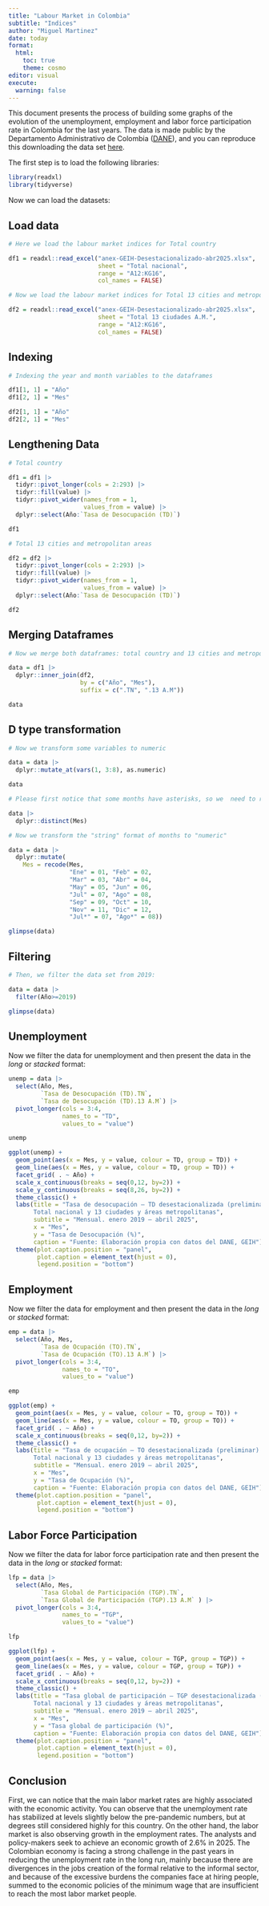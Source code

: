 ```yaml
---
title: "Labour Market in Colombia"
subtitle: "Indices"
author: "Miguel Martinez"
date: today
format: 
  html:
    toc: true
    theme: cosmo
editor: visual
execute:
  warning: false
---
```


This document presents the process of building some graphs of the evolution of the unemployment, employment and labor force participation rate in Colombia for the last years. The data is made public by the Departamento Administrativo de Colombia ([DANE](https://www.dane.gov.co/)), and you can reproduce this downloading the data set [here](https://www.dane.gov.co/index.php/estadisticas-por-tema/mercado-laboral/empleo-y-desempleo).

The first step is to load the following libraries:

```r

library(readxl)
library(tidyverse)
```

Now we can load the datasets:

## Load data

```r

# Here we load the labour market indices for Total country

df1 = readxl::read_excel("anex-GEIH-Desestacionalizado-abr2025.xlsx",
                         sheet = "Total nacional",
                         range = "A12:KG16",
                         col_names = FALSE)

# Now we load the labour market indices for Total 13 cities and metropolitan areas

df2 = readxl::read_excel("anex-GEIH-Desestacionalizado-abr2025.xlsx",
                         sheet = "Total 13 ciudades A.M.",
                         range = "A12:KG16",
                         col_names = FALSE)
```

## Indexing

```r

# Indexing the year and month variables to the dataframes

df1[1, 1] = "Año"
df1[2, 1] = "Mes"

df2[1, 1] = "Año"
df2[2, 1] = "Mes"
```

## Lengthening Data

```r

# Total country

df1 = df1 |>
  tidyr::pivot_longer(cols = 2:293) |> 
  tidyr::fill(value) |> 
  tidyr::pivot_wider(names_from = 1,
                     values_from = value) |> 
  dplyr::select(Año:`Tasa de Desocupación (TD)`)

df1
```

```r

# Total 13 cities and metropolitan areas

df2 = df2 |>
  tidyr::pivot_longer(cols = 2:293) |> 
  tidyr::fill(value) |> 
  tidyr::pivot_wider(names_from = 1,
                     values_from = value) |> 
  dplyr::select(Año:`Tasa de Desocupación (TD)`)

df2
```

## Merging Dataframes

```r

# Now we merge both dataframes: total country and 13 cities and metropolitan areas labour market indices by (año and mes)

data = df1 |> 
  dplyr::inner_join(df2,
                    by = c("Año", "Mes"),
                    suffix = c(".TN", ".13 A.M"))

data
```

## D type transformation

```r

# Now we transform some variables to numeric

data = data |> 
  dplyr::mutate_at(vars(1, 3:8), as.numeric)

data
```

```r

# Please first notice that some months have asterisks, so we  need to replace them too

data |> 
  dplyr::distinct(Mes)

```

```r

# Now we transform the "string" format of months to "numeric"

data = data |>
  dplyr::mutate(
    Mes = recode(Mes,
                 "Ene" = 01, "Feb" = 02,
                 "Mar" = 03, "Abr" = 04,
                 "May" = 05, "Jun" = 06,
                 "Jul" = 07, "Ago" = 08,
                 "Sep" = 09, "Oct" = 10,
                 "Nov" = 11, "Dic" = 12,
                 "Jul*" = 07, "Ago*" = 08))

glimpse(data)
```

## Filtering

```r

# Then, we filter the data set from 2019:

data = data |>
  filter(Año>=2019)

glimpse(data)
```

## Unemployment

Now we filter the data for unemployment and then present the data in the *long* or *stacked* format:

```r

unemp = data |>
  select(Año, Mes,
         `Tasa de Desocupación (TD).TN`,
         `Tasa de Desocupación (TD).13 A.M`) |>
  pivot_longer(cols = 3:4,
               names_to = "TD",
               values_to = "value")  

unemp
```

```r

ggplot(unemp) +
  geom_point(aes(x = Mes, y = value, colour = TD, group = TD)) +
  geom_line(aes(x = Mes, y = value, colour = TD, group = TD)) +
  facet_grid( . ~ Año) +
  scale_x_continuous(breaks = seq(0,12, by=2)) +
  scale_y_continuous(breaks = seq(8,26, by=2)) +
  theme_classic() +
  labs(title = "Tasa de desocupación – TD desestacionalizada (preliminar).
       Total nacional y 13 ciudades y áreas metropolitanas",
       subtitle = "Mensual. enero 2019 – abril 2025",
       x = "Mes",
       y = "Tasa de Desocupación (%)",
       caption = "Fuente: Elaboración propia con datos del DANE, GEIH") +
  theme(plot.caption.position = "panel",
        plot.caption = element_text(hjust = 0),
        legend.position = "bottom")

```

## Employment

Now we filter the data for employment and then present the data in the *long* or *stacked* format:

```r

emp = data |>
  select(Año, Mes,
         `Tasa de Ocupación (TO).TN`,
         `Tasa de Ocupación (TO).13 A.M`) |>
  pivot_longer(cols = 3:4,
               names_to = "TO",
               values_to = "value")  

emp
```

```r

ggplot(emp) +
  geom_point(aes(x = Mes, y = value, colour = TO, group = TO)) +
  geom_line(aes(x = Mes, y = value, colour = TO, group = TO)) +
  facet_grid( . ~ Año) +
  scale_x_continuous(breaks = seq(0,12, by=2)) +
  theme_classic() +
  labs(title = "Tasa de ocupación – TO desestacionalizada (preliminar).
       Total nacional y 13 ciudades y áreas metropolitanas",
       subtitle = "Mensual. enero 2019 – abril 2025",
       x = "Mes",
       y = "Tasa de Ocupación (%)",
       caption = "Fuente: Elaboración propia con datos del DANE, GEIH") +
  theme(plot.caption.position = "panel",
        plot.caption = element_text(hjust = 0),
        legend.position = "bottom") 

```

## Labor Force Participation

Now we filter the data for labor force participation rate and then present the data in the *long* or *stacked* format:

```r

lfp = data |>
  select(Año, Mes,
         `Tasa Global de Participación (TGP).TN`,
         `Tasa Global de Participación (TGP).13 A.M` ) |>
  pivot_longer(cols = 3:4,
               names_to = "TGP",
               values_to = "value")

lfp
```

```r

ggplot(lfp) +
  geom_point(aes(x = Mes, y = value, colour = TGP, group = TGP)) +
  geom_line(aes(x = Mes, y = value, colour = TGP, group = TGP)) +
  facet_grid( . ~ Año) +
  scale_x_continuous(breaks = seq(0,12, by=2)) +
  theme_classic() +
  labs(title = "Tasa global de participación – TGP desestacionalizada (preliminar).
       Total nacional y 13 ciudades y áreas metropolitanas",
       subtitle = "Mensual. enero 2019 – abril 2025",
       x = "Mes",
       y = "Tasa global de participación (%)",
       caption = "Fuente: Elaboración propia con datos del DANE, GEIH") +
  theme(plot.caption.position = "panel",
        plot.caption = element_text(hjust = 0),
        legend.position = "bottom") 

```

## Conclusion

First, we can notice that the main labor market rates are highly associated with the economic activity. You can observe that the unemployment rate has stabilized at levels slightly below the pre-pandemic numbers, but at degrees still considered highly for this country. On the other hand, the labor market is also observing growth in the employment rates. The analysts and policy-makers seek to achieve an economic growth of 2.6% in 2025. The Colombian economy is facing a strong challenge in the past years in reducing the unemployment rate in the long run, mainly because there are divergences in the jobs creation of the formal relative to the informal sector, and because of the excessive burdens the companies face at hiring people, summed to the economic policies of the minimum wage that are insufficient to reach the most labor market people.
